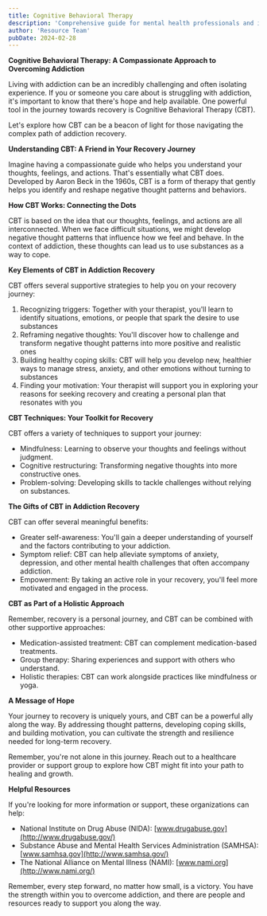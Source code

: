 ```yaml
---
title: Cognitive Behavioral Therapy
description: 'Comprehensive guide for mental health professionals and individuals in recovery'
author: 'Resource Team'
pubDate: 2024-02-28
---
```


**Cognitive Behavioral Therapy: A Compassionate Approach to Overcoming Addiction**

Living with addiction can be an incredibly challenging and often isolating experience. If you or someone you care about is struggling with addiction, it's important to know that there's hope and help available. One powerful tool in the journey towards recovery is Cognitive Behavioral Therapy (CBT).

Let's explore how CBT can be a beacon of light for those navigating the complex path of addiction recovery.

**Understanding CBT: A Friend in Your Recovery Journey**

Imagine having a compassionate guide who helps you understand your thoughts, feelings, and actions. That's essentially what CBT does. Developed by Aaron Beck in the 1960s, CBT is a form of therapy that gently helps you identify and reshape negative thought patterns and behaviors.

**How CBT Works: Connecting the Dots**

CBT is based on the idea that our thoughts, feelings, and actions are all interconnected. When we face difficult situations, we might develop negative thought patterns that influence how we feel and behave. In the context of addiction, these thoughts can lead us to use substances as a way to cope.

**Key Elements of CBT in Addiction Recovery**

CBT offers several supportive strategies to help you on your recovery journey:

1. Recognizing triggers: Together with your therapist, you'll learn to identify situations, emotions, or people that spark the desire to use substances
2. Reframing negative thoughts: You'll discover how to challenge and transform negative thought patterns into more positive and realistic ones
3. Building healthy coping skills: CBT will help you develop new, healthier ways to manage stress, anxiety, and other emotions without turning to substances
4. Finding your motivation: Your therapist will support you in exploring your reasons for seeking recovery and creating a personal plan that resonates with you

**CBT Techniques: Your Toolkit for Recovery**

CBT offers a variety of techniques to support your journey:

- Mindfulness: Learning to observe your thoughts and feelings without judgment.
- Cognitive restructuring: Transforming negative thoughts into more constructive ones.
- Problem-solving: Developing skills to tackle challenges without relying on substances.

**The Gifts of CBT in Addiction Recovery**

CBT can offer several meaningful benefits:

- Greater self-awareness: You'll gain a deeper understanding of yourself and the factors contributing to your addiction.
- Symptom relief: CBT can help alleviate symptoms of anxiety, depression, and other mental health challenges that often accompany addiction.
- Empowerment: By taking an active role in your recovery, you'll feel more motivated and engaged in the process.

**CBT as Part of a Holistic Approach**

Remember, recovery is a personal journey, and CBT can be combined with other supportive approaches:

- Medication-assisted treatment: CBT can complement medication-based treatments.
- Group therapy: Sharing experiences and support with others who understand.
- Holistic therapies: CBT can work alongside practices like mindfulness or yoga.

**A Message of Hope**

Your journey to recovery is uniquely yours, and CBT can be a powerful ally along the way. By addressing thought patterns, developing coping skills, and building motivation, you can cultivate the strength and resilience needed for long-term recovery.

Remember, you're not alone in this journey. Reach out to a healthcare provider or support group to explore how CBT might fit into your path to healing and growth.

**Helpful Resources**

If you're looking for more information or support, these organizations can help:

- National Institute on Drug Abuse (NIDA): [www.drugabuse.gov](http://www.drugabuse.gov/)
- Substance Abuse and Mental Health Services Administration (SAMHSA): [www.samhsa.gov](http://www.samhsa.gov/)
- The National Alliance on Mental Illness (NAMI): [www.nami.org](http://www.nami.org/)

Remember, every step forward, no matter how small, is a victory. You have the strength within you to overcome addiction, and there are people and resources ready to support you along the way.
